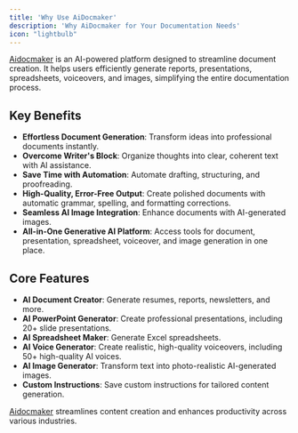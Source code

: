 ```yaml
---
title: 'Why Use AiDocmaker'
description: 'Why AiDocmaker for Your Documentation Needs'
icon: "lightbulb"
---
```


[Aidocmaker](https://aidocmaker.com) is an AI-powered platform designed to streamline document creation. It helps users efficiently generate reports, presentations, spreadsheets, voiceovers, and images, simplifying the entire documentation process.

## Key Benefits

- **Effortless Document Generation**: Transform ideas into professional documents instantly.
- **Overcome Writer's Block**: Organize thoughts into clear, coherent text with AI assistance.
- **Save Time with Automation**: Automate drafting, structuring, and proofreading.
- **High-Quality, Error-Free Output**: Create polished documents with automatic grammar, spelling, and formatting corrections.
- **Seamless AI Image Integration**: Enhance documents with AI-generated images.
- **All-in-One Generative AI Platform**: Access tools for document, presentation, spreadsheet, voiceover, and image generation in one place.

## Core Features

- **AI Document Creator**: Generate resumes, reports, newsletters, and more.
- **AI PowerPoint Generator**: Create professional presentations, including 20+ slide presentations.
- **AI Spreadsheet Maker**: Generate Excel spreadsheets.
- **AI Voice Generator**: Create realistic, high-quality voiceovers, including 50+ high-quality AI voices.
- **AI Image Generator**: Transform text into photo-realistic AI-generated images.
- **Custom Instructions**: Save custom instructions for tailored content generation.

[Aidocmaker](https://aidocmaker.com) streamlines content creation and enhances productivity across various industries.
